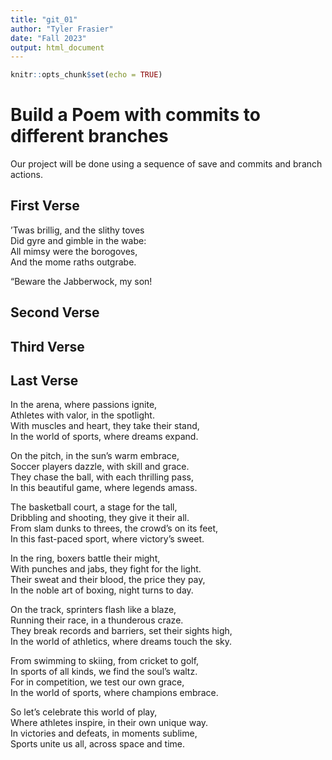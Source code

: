 ```yaml
---
title: "git_01"
author: "Tyler Frasier"
date: "Fall 2023"
output: html_document
---
```


```r
knitr::opts_chunk$set(echo = TRUE)
```
# Build a Poem with commits to different branches
Our project will be done using a sequence of save and commits and branch actions.
<!-- Do not modify or change any text in "!--" bracketed areas such as this --- these are instructions to
you, if you change any of this the git program will notice it and compromise your git merging strategy !-->

## First Verse 
<!--Put the first five lines of a poem by Lewis Carrol in this section!-->
’Twas brillig, and the slithy toves   
      Did gyre and gimble in the wabe:   
All mimsy were the borogoves,   
      And the mome raths outgrabe.   

“Beware the Jabberwock, my son!   





## Second Verse
<!--Put the first five lines of a poem by Robert Frost here!-->

## Third Verse
<!--Put the first two verses of The Walrus and the Carpenter here!-->

## Last Verse
<!--Put a short poem you created using chatGPT of 20 to 30 lines,here!-->
In the arena, where passions ignite,    
Athletes with valor, in the spotlight.    
With muscles and heart, they take their stand,    
In the world of sports, where dreams expand.    

On the pitch, in the sun's warm embrace,    
Soccer players dazzle, with skill and grace.    
They chase the ball, with each thrilling pass,    
In this beautiful game, where legends amass.    

The basketball court, a stage for the tall,    
Dribbling and shooting, they give it their all.    
From slam dunks to threes, the crowd's on its feet,    
In this fast-paced sport, where victory's sweet.    

In the ring, boxers battle their might,    
With punches and jabs, they fight for the light.    
Their sweat and their blood, the price they pay,    
In the noble art of boxing, night turns to day.    

On the track, sprinters flash like a blaze,    
Running their race, in a thunderous craze.    
They break records and barriers, set their sights high,    
In the world of athletics, where dreams touch the sky.    

From swimming to skiing, from cricket to golf,    
In sports of all kinds, we find the soul's waltz.    
For in competition, we test our own grace,    
In the world of sports, where champions embrace.    

So let's celebrate this world of play,    
Where athletes inspire, in their own unique way.    
In victories and defeats, in moments sublime,    
Sports unite us all, across space and time.    